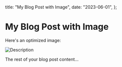 
  title: "My Blog Post with Image",
  date: "2023-06-01",
};

# My Blog Post with Image

Here's an optimized image:

<Image src="/images/logo.webp" alt="Description" width={500} height={300} />

The rest of your blog post content...
